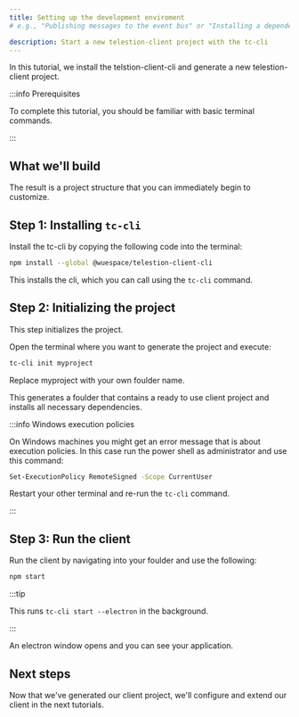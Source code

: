 ```yaml
---
title: Setting up the development enviroment
# e.g., "Publishing messages to the event bus" or "Installing a dependency using npm"

description: Start a new telestion-client project with the tc-cli
---
```


 

<!--
Tutorial
========

=== When to use this template:
Use this template when you want to give a quick, step-by-step tutorial for solving a specific
technical problem. Tutorials allow the reader to learn how to implement something within
their projects quickly.

=== When not to use this template:
When your article focuses more on a concept/technology and is not rooted in a specific technical
problem ("how to do XY?"), consider using a guide instead.

=== Guide or Tutorial
A tutorial provides a quick, technical "step-by-step" tutorial for a
given problem. Thus, a guide describes less the handling of a specific problem
and more the general interaction of the reader with a given concept.

Example with npm articles:
- "npm": (Concept, explaining what npm is)
- "Installing a dependency with npm" (Tutorial, providing a quick tutorial to
  solve a technical problem)
- "Managing dependencies with npm" (Guide, including both technical knowledge, but
  also best practices and more)

=== Writing tips:
- Write in the present tense
- Use neutral pronouns (they/them instead of he/she and him/her)
- Be respectful to everyone
- Be aware of the potential for cultural misunderstandings
- Provide explanations for what you do, but focus on the step-by-step guide
  without deeply explaining every technical decision and why it's best prcatice
  to do so (you can describe best practices in a guide, a tutorial must focus on
  keeping the "step by step" flow going)
-->

<!-- Relevant imports: -->


<!-- Short description of what the article covers: -->

In this tutorial, we install the telstion-client-cli and generate a new telestion-client project.

:::info Prerequisites

To complete this tutorial, you should be familiar with basic terminal commands.

:::

## What we'll build

The result is a project structure that you can immediately begin to customize.

## Step 1: Installing `tc-cli`

Install the tc-cli by copying the following code into the terminal:

```sh
npm install --global @wuespace/telestion-client-cli
```

This installs the cli, which you can call using the `tc-cli` command.

## Step 2: Initializing the project

This step initializes the project.

Open the terminal where you want to generate the project and execute:

```sh
tc-cli init myproject
```

Replace myproject with your own foulder name.

This generates a foulder that contains a ready to use client project and installs all necessary dependencies.

:::info Windows execution policies

On Windows machines you might get an error message that is about execution policies.
In this case run the power shell as administrator and use this command:

```sh
Set-ExecutionPolicy RemoteSigned -Scope CurrentUser
```

Restart your other terminal and re-run the `tc-cli` command.

:::

## Step 3: Run the client

Run the client by navigating into your foulder and use the following:

```sh
npm start
```

:::tip 

This runs `tc-cli start --electron` in the background.

:::

An electron window opens and you can see your application.

## Next steps

<!-- Short concluding sentence: -->

Now that we've generated our client project, we'll configure and extend our client in the next tutorials.

<!-- Links to next steps/related articles -->


<!--
Snippets
--------

<Reference to="../other-article">
    Relative Link to other article
</Reference>

<Reference to="https://www.example.com">
    Example Website
</Reference>
-->
